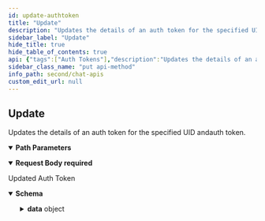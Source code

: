 ```yaml
---
id: update-authtoken
title: "Update"
description: "Updates the details of an auth token for the specified UID andauth token."
sidebar_label: "Update"
hide_title: true
hide_table_of_contents: true
api: {"tags":["Auth Tokens"],"description":"Updates the details of an auth token for the specified UID andauth token.","operationId":"update-authtoken","parameters":[{"name":"uid","in":"path","description":"An UID of a user.","required":true,"schema":{"type":"string"},"examples":{"string":{"summary":"UID","value":""}}},{"name":"authToken","in":"path","description":"An auth token of a user.","required":true,"schema":{"type":"string"},"examples":{"string":{"summary":"Auth Token","value":""}}}],"requestBody":{"required":true,"content":{"application/json":{"schema":{"properties":{"platform":{"description":"The platform on which the auth token is being used.","type":"string"},"userAgent":{"description":"userAgent from which the auth token is used.","type":"string"},"appInfo":{"description":"JSON data containing app information.","type":"object"}},"type":"object"}}}},"responses":{"200":{"description":"Updated Auth Token","content":{"application/json":{"schema":{"properties":{"data":{"properties":{"":{"description":"Response data","properties":{"uid":{"type":"string"},"authToken":{"type":"string"},"createdAt":{"type":"integer"}},"type":"object","title":"authTokenSchema"}},"type":"object"}},"type":"object"},"example":{"data":{"uid":"superhero1","authToken":"superhero1_1630306819c3027ce530b2367f3c97b4106f0cb8","createdAt":1630306819}}}}}},"security":[{"apiKey":[]}],"method":"put","path":"/users/{uid}/auth_tokens/{authToken}","servers":[{"url":"https://{appid}.api-{region}.cometchat.io/v3","variables":{"appid":{"default":"appId","description":"(Required) App ID"},"region":{"enum":["us","eu"],"default":"us","description":"Select Region"}}}],"securitySchemes":{"apiKey":{"type":"apiKey","description":"API Key with fullAccess scope(i.e. Rest API Key from the Dashboard).","name":"apikey","in":"header"}},"jsonRequestBodyExample":{"platform":"string","userAgent":"string","appInfo":{}},"info":{"title":"Chat APIs","description":"Manage messages, users, groups for a particular app using our Chat API.","version":"3.0"},"postman":{"name":"Update","description":{"content":"Updates the details of an auth token for the specified UID andauth token.","type":"text/plain"},"url":{"path":["users",":uid","auth_tokens",":authToken"],"host":["{{baseUrl}}"],"query":[],"variable":[{"disabled":false,"description":{"content":"(Required) An UID of a user.","type":"text/plain"},"type":"any","value":"","key":"uid"},{"disabled":false,"description":{"content":"(Required) An auth token of a user.","type":"text/plain"},"type":"any","value":"","key":"authToken"}]},"header":[{"key":"Content-Type","value":"application/json"},{"key":"Accept","value":"application/json"}],"method":"PUT","body":{"mode":"raw","raw":"\"\"","options":{"raw":{"language":"json"}}},"auth":{"type":"apikey","apikey":[{"type":"any","value":"apikey","key":"key"},{"type":"any","value":"<API Key>","key":"value"},{"type":"any","value":"header","key":"in"}]}}}
sidebar_class_name: "put api-method"
info_path: second/chat-apis
custom_edit_url: null
---
```



## Update



Updates the details of an auth token for the specified UID andauth token.

<details style={{"marginBottom":"1rem"}} data-collapsed={false} open={true}><summary style={{}}><strong>Path Parameters</strong></summary><div><ul><ParamsItem className={"paramsItem"} param={{"name":"uid","in":"path","description":"An UID of a user.","required":true,"schema":{"type":"string"},"examples":{"string":{"summary":"UID","value":""}}}}></ParamsItem><ParamsItem className={"paramsItem"} param={{"name":"authToken","in":"path","description":"An auth token of a user.","required":true,"schema":{"type":"string"},"examples":{"string":{"summary":"Auth Token","value":""}}}}></ParamsItem></ul></div></details><MimeTabs><TabItem label={"application/json"} value={"application/json-schema"}><details style={{}} data-collapsed={false} open={true}><summary style={{"textAlign":"left"}}><strong>Request Body</strong><strong style={{"fontSize":"var(--ifm-code-font-size)","color":"var(--openapi-required)"}}> required</strong></summary><div style={{"textAlign":"left","marginLeft":"1rem"}}></div><ul style={{"marginLeft":"1rem"}}><SchemaItem collapsible={false} name={"platform"} required={false} schemaName={"string"} qualifierMessage={undefined} schema={{"description":"The platform on which the auth token is being used.","type":"string"}}></SchemaItem><SchemaItem collapsible={false} name={"userAgent"} required={false} schemaName={"string"} qualifierMessage={undefined} schema={{"description":"userAgent from which the auth token is used.","type":"string"}}></SchemaItem><SchemaItem collapsible={false} name={"appInfo"} required={false} schemaName={"object"} qualifierMessage={undefined} schema={{"description":"JSON data containing app information.","type":"object"}}></SchemaItem></ul></details></TabItem></MimeTabs><div><ApiTabs><TabItem label={"200"} value={"200"}><div>

Updated Auth Token

</div><div><MimeTabs schemaType={"response"}><TabItem label={"application/json"} value={"application/json"}><SchemaTabs><TabItem label={"Schema"} value={"Schema"}><details style={{}} data-collapsed={false} open={true}><summary style={{"textAlign":"left"}}><strong>Schema</strong></summary><div style={{"textAlign":"left","marginLeft":"1rem"}}></div><ul style={{"marginLeft":"1rem"}}><SchemaItem collapsible={true} className={"schemaItem"}><details style={{}}><summary style={{}}><strong>data</strong><span style={{"opacity":"0.6"}}> object</span></summary><div style={{"marginLeft":"1rem"}}><SchemaItem collapsible={true} className={"schemaItem"}><details style={{}}><summary style={{}}><strong></strong><span style={{"opacity":"0.6"}}> object</span></summary><div style={{"marginLeft":"1rem"}}><div style={{"marginTop":".5rem","marginBottom":".5rem"}}>

Response data

</div><SchemaItem collapsible={false} name={"uid"} required={false} schemaName={"string"} qualifierMessage={undefined} schema={{"type":"string"}}></SchemaItem><SchemaItem collapsible={false} name={"authToken"} required={false} schemaName={"string"} qualifierMessage={undefined} schema={{"type":"string"}}></SchemaItem><SchemaItem collapsible={false} name={"createdAt"} required={false} schemaName={"integer"} qualifierMessage={undefined} schema={{"type":"integer"}}></SchemaItem></div></details></SchemaItem></div></details></SchemaItem></ul></details></TabItem><TabItem label={"Example (from schema)"} value={"Example (from schema)"}><ResponseSamples responseExample={"{\n  \"data\": {\n    \"\": {\n      \"uid\": \"string\",\n      \"authToken\": \"string\",\n      \"createdAt\": 0\n    }\n  }\n}"} language={"json"}></ResponseSamples></TabItem><TabItem label={"Example"} value={"Example"}><ResponseSamples responseExample={"{\n  \"data\": {\n    \"uid\": \"superhero1\",\n    \"authToken\": \"superhero1_1630306819c3027ce530b2367f3c97b4106f0cb8\",\n    \"createdAt\": 1630306819\n  }\n}"} language={"json"}></ResponseSamples></TabItem></SchemaTabs></TabItem></MimeTabs></div></TabItem></ApiTabs></div>